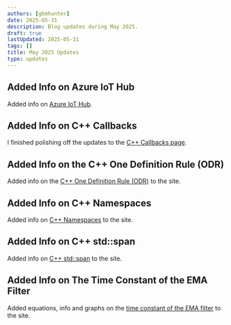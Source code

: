 ```yaml
---
authors: [gbmhunter]
date: 2025-05-31
description: Blog updates during May 2025.
draft: true
lastUpdated: 2025-05-31
tags: []
title: May 2025 Updates
type: updates
---
```


## Added Info on Azure IoT Hub

Added info on [Azure IoT Hub](/programming/cloud/azure/iot-hub/).

## Added Info on C++ Callbacks

I finished polishing off the updates to the [C++ Callbacks page](/programming/languages/c-plus-plus/callbacks/).

## Added Info on the C++ One Definition Rule (ODR)

Added info on the [C++ One Definition Rule (ODR)](/programming/languages/c-plus-plus/one-definition-rule-odr/) to the site.

## Added Info on C++ Namespaces

Added info on [C++ Namespaces](/programming/languages/c-plus-plus/namespaces/) to the site.

## Added Info on C++ std::span

Added info on [C++ std::span](/programming/languages/c-plus-plus/containers/) to the site.

## Added Info on The Time Constant of the EMA Filter

Added equations, info and graphs on the [time constant of the EMA filter](/programming/signal-processing/digital-filters/exponential-moving-average-ema-filter/#time-constant) to the site.
